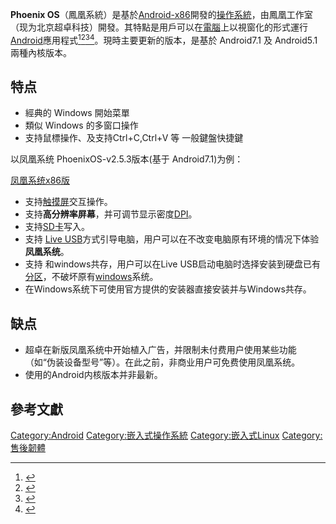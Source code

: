 {{Advert|time=2019-06-28T13:41:18+00:00}}
{{NoteTA|G1=IT}}
{{Infobox OS
| name                   = Phoenix OS
| logo                   = Logo small white 5000c2d.png
| screenshot             = 
| caption                = 
| developer              = [[鳳凰工作室|鳳凰工作室]]
| family                 = [[Android|Android]]<br/>↳[[Android-x86|Android-x86]]<br /> ↳[[Phoenix_OS|Phoenix OS]]
| working_state          = 活躍發展中
| source_model           = 開放原始碼
| released               = 
; {{nowrap|基於 Android 7.1}}
{{LSR
| article = Phoenix OS
| latest_release_version = 3.6.1.564
| latest_release_date    = {{Release date and age|2019|08|28}}
}}<br>
; {{nowrap|基於 Android 5.1}}
{{LSR
| article = Phoenix OS
| latest_release_version = 1.6.1.314
| latest_release_date    = {{Release date and age|2019|08|30}}
}}
; {{nowrap|教育版（基于Android 7.1）}}
{{LSR
| article = Phoenix OS
| latest_release_version = edu_build5
| latest_release_date    = {{Release date and age|2020|03|04}}
}}
| marketing_target       = [[個人電腦|個人電腦]]、[[平板電腦|平板電腦]]
| language               =  
| prog_language          = [[C語言|C語言]]、[[C++|C++]]、[[Java|Java]]
| package_manager        = [[APK|APK]]
| supported_platforms    = [[IA-32|IA-32]]、[[x86-64|x86-64]]、[[ARM|ARM]]
| kernel_type            = 中文、英文
| ui                     = Phoenix OS UI
| license                = 
| website                = {{URL|http://www.phoenixos.com/phonixos}}
}}

'''Phoenix OS'''（鳳凰系統）是基於[[Android-x86|Android-x86]]開發的[[操作系統|操作系統]]，由鳳凰工作室（现为北京超卓科技）開發。其特點是用戶可以在[[電腦|電腦]]上以視窗化的形式運行[[Android|Android]]應用程式<ref>{{Cite web |url=https://liliputing.com/2016/01/phoenix-os-is-another-android-as-a-desktop.html |title=存档副本 |accessdate=2016-11-26 |archive-date=2016-11-26 |archive-url=https://web.archive.org/web/20161126132857/https://liliputing.com/2016/01/phoenix-os-is-another-android-as-a-desktop.html |dead-url=no }}</ref><ref>{{Cite web |url=http://www.iplaysoft.com/phoenix-os.html |title=存档副本 |accessdate=2016-11-26 |archive-date=2016-11-26 |archive-url=https://web.archive.org/web/20161126133942/http://www.iplaysoft.com/phoenix-os.html |dead-url=no }}</ref><ref>{{Cite web |url=http://www.xn--db0a466c.com/2016/03/android-phoenix-osandroid.html |title=存档副本 |accessdate=2016-11-26 |archive-date=2016-11-26 |archive-url=https://web.archive.org/web/20161126132751/http://www.xn--db0a466c.com/2016/03/android-phoenix-osandroid.html |dead-url=no }}</ref><ref>{{Cite web |url=http://www.3cblog.idv.tw/2016/01/Android-x86-Phoenix-OS.html |title=存档副本 |accessdate=2016-11-26 |archive-date=2016-10-15 |archive-url=https://web.archive.org/web/20161015204809/http://www.3cblog.idv.tw/2016/01/Android-x86-Phoenix-OS.html |dead-url=no }}</ref>。現時主要更新的版本，是基於 Android7.1 及 Android5.1 兩種內核版本。

==特点==

* 經典的 Windows 開始菜單
* 類似 Windows 的多窗口操作
* 支持鼠標操作、及支持Ctrl+C,Ctrl+V 等 一般鍵盤快捷鍵

以凤凰系统 PhoenixOS-v2.5.3版本(基于 Android7.1)为例：

[http://www.phoenixos.com/download_x86 凤凰系统x86版]{{Wayback|url=http://www.phoenixos.com/download_x86 |date=20171228000040 }}

* 支持[[触摸屏|触摸屏]]交互操作。
* 支持'''高分辨率屏幕'''，并可调节显示密度[[DPI|DPI]]。
* 支持[[SD卡|SD卡]]写入。
* 支持 [[Live_USB|Live USB]]方式引导电脑，用户可以在不改变电脑原有环境的情况下体验'''凤凰系统'''。
* 支持 和windows共存，用户可以在Live USB启动电脑时选择安装到硬盘已有[[分区|分区]]，不破坏原有[[windows|windows]]系统。
* 在Windows系统下可使用官方提供的安装器直接安装并与Windows共存。
==缺点==
* 超卓在新版凤凰系统中开始植入广告，并限制未付费用户使用某些功能（如“伪装设备型号”等）。在此之前，非商业用户可免费使用凤凰系统。
* 使用的Android内核版本并非最新。
== 參考文獻 ==
{{Reflist}}
{{Notelist}}

{{Android}}

[[Category:Android|Category:Android]]
[[Category:嵌入式操作系統|Category:嵌入式操作系統]]
[[Category:嵌入式Linux|Category:嵌入式Linux]]
[[Category:售後韌體|Category:售後韌體]]